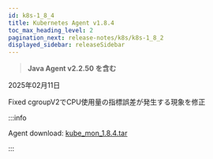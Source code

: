 ```yaml
---
id: k8s-1_8_4
title: Kubernetes Agent v1.8.4
toc_max_heading_level: 2
pagination_next: release-notes/k8s/k8s-1_8_2
displayed_sidebar: releaseSidebar
---
```


> **Java Agent v2.2.50 を含む**

2025年02月11日

<Status priority='0'>Fixed</Status> cgroupV2でCPU使用量の指標誤差が発生する現象を修正

:::info

Agent download: [kube_mon_1.8.4.tar](https://repo.whatap.io/docker/kube_mon_1.8.4.tar)

:::
